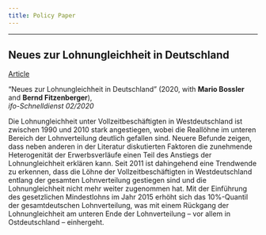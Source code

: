 ---
title: Policy Paper
---



----

## Neues zur Lohnungleichheit in Deutschland



<a href="https://www.ifo.de/publikationen/2020/aufsatz-zeitschrift/ungleichheit-unter-der-lupe-neue-politische-antworten-auf"> Article  </a> 

“Neues zur Lohnungleichheit in Deutschland” (2020, with __Mario Bossler__ and __Bernd Fitzenberger__),<br> _ifo-Schnelldienst 02/2020_ 

Die Lohnungleichheit unter Vollzeitbeschäftigten in
Westdeutschland ist zwischen 1990 und 2010 stark
angestiegen, wobei die Reallöhne im unteren Bereich
der Lohnverteilung deutlich gefallen sind. Neuere
Befunde zeigen, dass neben anderen in der Literatur
diskutierten Faktoren die zunehmende Heterogenität der Erwerbsverläufe einen Teil des Anstiegs der
Lohnungleichheit erklären kann. Seit 2011 ist dahingehend eine Trendwende zu erkennen, dass die Löhne
der Vollzeitbeschäftigten in Westdeutschland entlang
der gesamten Lohnverteilung gestiegen sind und die
Lohnungleichheit nicht mehr weiter zugenommen
hat. Mit der Einführung des gesetzlichen Mindestlohns
im Jahr 2015 erhöht sich das 10%-Quantil der gesamtdeutschen Lohnverteilung, was mit einem Rückgang
der Lohnungleichheit am unteren Ende der Lohnverteilung – vor allem in Ostdeutschland – einhergeht.


